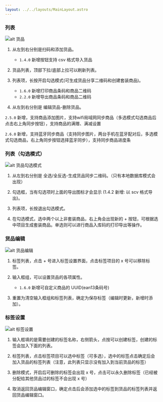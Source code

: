 ```yaml
---
layout: ../../layouts/MainLayout.astro
---
```


### 列表

![alt 货品](/goods-mark.png)

1. 从左到右分别是扫码和添加货品。

   - `1.4.0` 新增按钮支持 csv 格式导入货品

2. 货品列表，顶部下拉/底部上拉可以刷新列表。

3. 列表项，长按开启勾选模式(可生成货品分享二维码和创建套装商品)。

   - `1.6.0` 新增打印商品条码和商品二维码
   - `2.2.0` 新增导出商品条码和商品二维码

4. 从左到右分别是 编辑货品-删除货品。

`2.5.0` 新增，支持商品添加图片，支持wifi局域网同步商品（多选模式勾选商品后点击右上角同步按钮），支持商品的满赠、满减设置

`2.6.0` 新增，支持蓝牙同步商品（支持同步图片，两台手机在蓝牙配对后，多选模式勾选商品，右上角同步按钮选择蓝牙同步），支持同步商品进度条

### 列表（勾选模式）

![alt 货品勾选模式](/goods-select-mark.png)

1. 从左到右分别是 全选/全反选-生成货品同步二维码。（只有本地数据库模式会出现）

2. 勾选框，当有勾选项时上面的导出图标才会显示 (1.4.2 新增: 以 scv 格式导出)。

3. 列表项，长按退出勾选模式。

4. 在勾选模式，选中两个以上非套装商品，右上角会出现新的 + 按钮，可根据选中项目生成套装商品。单选则可以进行商品入库码的打印导出等操作。

### 货品编辑

![alt 货品编辑](/edit-good-mark.png)

1. 标签列表，点击 + 号进入标签设置界面，点击标签项目的 x 号可以移除标签。

2. 输入框组，可以设置货品的各项属性。

   - `1.6.0` 新增可自定义商品的 UUID(ean13条码号)

3. 重置为清空输入框组和标签列表，确定为保存标签（编辑时更新，新增时添加）。

### 标签设置

![alt 标签设置](/tag-mark.png)

1. 输入框填的是需要创建的标签名称，右侧箭头，点按可以创建标签，创建的标签会加入下面的列表。

2. 标签列表，点击标签项目可以选中标签（可多选），选中的标签点击确定后会加入货品的标签列表（注意，此列表只显示没有加入到当前货品的标签）

3. 删除模式，开启后可删除的标签会出现 x 号，点击可以永久删除标签（已经被分配给其他货品过的标签不会出现 x 号）

4. 取消返回货品编辑窗口，确定点击后会添加选中的标签到货品的标签列表并返回货品编辑窗口。
